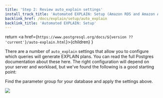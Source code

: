 ```yaml
---
title: 'Step 2: Review auto_explain settings'
install_track_title: 'Automated EXPLAIN: Setup (Amazon RDS and Amazon Aurora)'
backlink_href: /docs/explain/setup/auto_explain
backlink_title: 'Automated EXPLAIN: Setup'
---
```





  return <a href={`https://www.postgresql.org/docs/${version ?? 'current'}/auto-explain.html`}>{children}</a>
}

There are a number of `auto_explain` settings that allow you to configure which queries
will generate EXPLAIN plans. You can read the full Postgres documentation about these <AutoExplainLink version={props.pgMajorVersion}>here</AutoExplainLink>.
The right configuration will depend on your server and workload,
but we've found the following is a good starting point:

<PgSettingsRecommendations recommendations={getAutoExplainRecommendations(props.settings)} />

Find the parameter group for your database and apply the settings above.

<img src={imgRdsParamGroup2} />

<PublicOnly>
  <SettingsChangePublic />
</PublicOnly>
<InAppOnly>
  <SettingsChangeInApp autoExplainEnabled={props.autoExplainEnabled} />
</InAppOnly>

